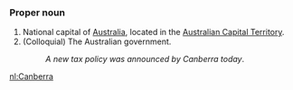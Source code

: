 ===Proper noun===
#National capital of [[Australia]], located in the [[Australian Capital Territory]].
#(Colloquial) The Australian government.
#:''A new tax policy was announced by Canberra today''.
[[nl:Canberra]]
